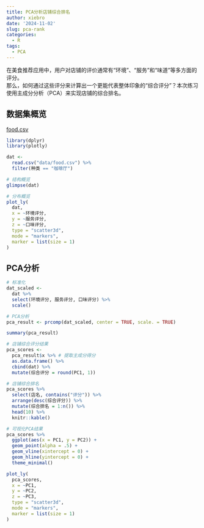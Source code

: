 ```yaml
---
title: PCA分析店铺综合排名
author: xiebro
date: '2024-11-02'
slug: pca-rank
categories:
  - R
tags:
  - PCA
---
```


在美食推荐应用中，用户对店铺的评价通常有“环境”、“服务”和“味道”等多方面的评分。  
那么，如何通过这些评分来计算出一个更能代表整体印象的“综合评分”？本次练习使用主成分分析（PCA）来实现店铺的综合排名。 

## 数据集概览
[food.csv](data/food.csv)
```r
library(dplyr)
library(plotly)

dat <- 
  read.csv("data/food.csv") %>%
  filter(种类 == "咖啡厅")

# 结构概览
glimpse(dat)

# 分布概览
plot_ly(
  dat,
  x = ~环境评分,
  y = ~服务评分,
  z = ~口味评分,
  type = "scatter3d",
  mode = "markers",
  marker = list(size = 1)
)
```
## PCA分析
```r
# 标准化
dat_scaled <- 
  dat %>%
  select(环境评分, 服务评分, 口味评分) %>%
  scale()

# PCA分析
pca_result <- prcomp(dat_scaled, center = TRUE, scale. = TRUE)

summary(pca_result)

# 店铺综合评分结果
pca_scores <- 
  pca_result$x %>% # 提取主成分得分
  as.data.frame() %>% 
  cbind(dat) %>% 
  mutate(综合评分 = round(PC1, 1))

# 店铺综合排名
pca_scores %>% 
  select(店名, contains("评分")) %>% 
  arrange(desc(综合评分)) %>% 
  mutate(综合排名 = 1:n()) %>% 
  head(10) %>% 
  knitr::kable()

# 可视化PCA结果
pca_scores %>% 
  ggplot(aes(x = PC1, y = PC2)) +
  geom_point(alpha = .5) +
  geom_vline(xintercept = 0) +
  geom_hline(yintercept = 0) +
  theme_minimal()

plot_ly(
  pca_scores,
  x = ~PC1,
  y = ~PC2,
  z = ~PC3,
  type = "scatter3d",
  mode = "markers",
  marker = list(size = 1)
)

```
